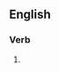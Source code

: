 {{also|administrâtes}}

==English==

===Verb===
{{head|en|verb form}}

# {{en-third-person singular of|administrate}}